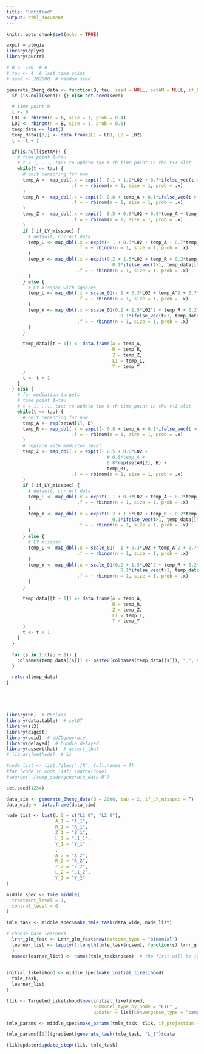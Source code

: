 ```yaml
---
title: "Untitled"
output: html_document
---
```


```r
knitr::opts_chunk$set(echo = TRUE)
```

```r
expit = plogis
library(dplyr)
library(purrr)

# B <- 100  # n
# tau <- 4  # last time point
# seed <- 202008  # random seed

generate_Zheng_data <- function(B, tau, seed = NULL, setAM = NULL, if_LY_misspec = F) {
  if (is.null(seed)) {} else set.seed(seed)

  # time point 0
  t <- 0
  L01 <- rbinom(n = B, size = 1, prob = 0.4)
  L02 <- rbinom(n = B, size = 1, prob = 0.6)
  temp_data <- list()
  temp_data[[1]] <- data.frame(L1 = L01, L2 = L02)
  t <- t + 1

  if(is.null(setAM)) {
    # time point 1~tau
    # t = 1, ..., tau; to update the t-th time point in the t+1 slot
    while(t <= tau) {
      # omit censoring for now
      temp_A <- map_dbl(.x = expit(- 0.1 + 1.2*L02 + 0.7*ifelse_vec(t > 1, temp_data[[t]]$L1, L01) - 0.1*ifelse_vec(t>1, temp_data[[t]]$A, 0)),
                        .f = ~ rbinom(n = 1, size = 1, prob = .x)
      )
      temp_R <- map_dbl(.x = expit(- 0.8 + temp_A + 0.1*ifelse_vec(t > 1, temp_data[[t]]$L1, L01) + 0.3*ifelse_vec(t>1, temp_data[[t]]$R, L02)),
                        .f = ~ rbinom(n = 1, size = 1, prob = .x)
      )
      temp_Z <- map_dbl(.x = expit(- 0.5 + 0.8*L02 + 0.8*temp_A + temp_R),
                        .f = ~ rbinom(n = 1, size = 1, prob = .x)
      )
      if (!if_LY_misspec) {
        # default, correct data
        temp_L <- map_dbl(.x = expit(- 1 + 0.3*L02 + temp_A + 0.7*temp_Z - 0.2*ifelse_vec(t>1, temp_data[[t]]$L1, 0)),
                          .f = ~ rbinom(n = 1, size = 1, prob = .x)
        )
        temp_Y <- map_dbl(.x = expit(0.2 + 1.5*L02 + temp_R + 0.2*temp_L - 0.3*temp_A - 0.3*temp_Z - 0.2*temp_A*temp_Z -
                                       0.1*ifelse_vec(t>1, temp_data[[t]]$R, 0)),
                          .f = ~ rbinom(n = 1, size = 1, prob = .x)
        )
      } else {
        # LY misspec with squares
        temp_L <- map_dbl(.x = scale_01(- 1 + 0.3*L02 + temp_A^2 + 0.7*temp_Z^2 - 0.2*ifelse_vec(t>1, temp_data[[t]]$L1, 0)),
                          .f = ~ rbinom(n = 1, size = 1, prob = .x)
        )
        temp_Y <- map_dbl(.x = scale_01(0.2 + 1.5*L02^2 + temp_R + 0.2*temp_L^2 - 0.3*temp_A - 0.3*temp_Z - 0.2*temp_A*temp_Z -
                                          0.1*ifelse_vec(t>1, temp_data[[t]]$R, 0)),
                          .f = ~ rbinom(n = 1, size = 1, prob = .x)
        )
      }

      temp_data[[t + 1]] <- data.frame(A = temp_A,
                                       R = temp_R,
                                       Z = temp_Z,
                                       L1 = temp_L,
                                       Y = temp_Y
      )
      t <- t + 1
    }
  } else {
    # for mediation targets
    # time point 1~tau
    # t = 1, ..., tau; to update the t-th time point in the t+1 slot
    while(t <= tau) {
      # omit censoring for now
      temp_A <- rep(setAM[1], B)
      temp_R <- map_dbl(.x = expit(- 0.8 + temp_A + 0.1*ifelse_vec(t > 1, temp_data[[t]]$L1, L01) + 0.3*ifelse_vec(t>1, temp_data[[t]]$R, L02)),
                        .f = ~ rbinom(n = 1, size = 1, prob = .x)
      )
      # replace with mediator level
      temp_Z <- map_dbl(.x = expit(- 0.5 + 0.8*L02 +
                                     # 0.8*temp_A +
                                     0.8*rep(setAM[2], B) +
                                     temp_R),
                        .f = ~ rbinom(n = 1, size = 1, prob = .x)
      )
      if (!if_LY_misspec) {
        # default, correct data
        temp_L <- map_dbl(.x = expit(- 1 + 0.3*L02 + temp_A + 0.7*temp_Z - 0.2*ifelse_vec(t>1, temp_data[[t]]$L1, 0)),
                          .f = ~ rbinom(n = 1, size = 1, prob = .x)
        )
        temp_Y <- map_dbl(.x = expit(0.2 + 1.5*L02 + temp_R + 0.2*temp_L - 0.3*temp_A - 0.3*temp_Z - 0.2*temp_A*temp_Z -
                                       0.1*ifelse_vec(t>1, temp_data[[t]]$R, 0)),
                          .f = ~ rbinom(n = 1, size = 1, prob = .x)
        )
      } else {
        # LY misspec
        temp_L <- map_dbl(.x = scale_01(- 1 + 0.3*L02 + temp_A^2 + 0.7*temp_Z^2 - 0.2*ifelse_vec(t>1, temp_data[[t]]$L1, 0)),
                          .f = ~ rbinom(n = 1, size = 1, prob = .x)
        )
        temp_Y <- map_dbl(.x = scale_01(0.2 + 1.5*L02^2 + temp_R + 0.2*temp_L^2 - 0.3*temp_A - 0.3*temp_Z - 0.2*temp_A*temp_Z -
                                          0.1*ifelse_vec(t>1, temp_data[[t]]$R, 0)),
                          .f = ~ rbinom(n = 1, size = 1, prob = .x)
        )
      }

      temp_data[[t + 1]] <- data.frame(A = temp_A,
                                       R = temp_R,
                                       Z = temp_Z,
                                       L1 = temp_L,
                                       Y = temp_Y
      )
      t <- t + 1
    }
  }

  for (s in 1:(tau + 1)) {
    colnames(temp_data[[s]]) <- paste0(colnames(temp_data[[s]]), "_", s-1)
  }

  return(temp_data)
}






```

```r
library(R6)  # R6class
library(data.table)  # setDT
library(sl3)
library(digest)
library(uuid)  # UUIDgenerate
library(delayed)  # bundle_delayed
library(assertthat)  # assert_that
# library(methods)  # is

#code_list <- list.files("./R", full.names = T)
#for (code in code_list) source(code)
#source("./temp_code/generate_data.R")

set.seed(1234)

data_sim <- generate_Zheng_data(B = 2000, tau = 2, if_LY_misspec = F)
data_wide <- data.frame(data_sim)

node_list <- list(L_0 = c("L1_0", "L2_0"),
                  A_1 = "A_1",
                  R_1 = "R_1",
                  Z_1 = "Z_1",
                  L_1 = "L1_1",
                  Y_1 = "Y_1"
                  ,
                  A_2 = "A_2",
                  R_2 = "R_2",
                  Z_2 = "Z_2",
                  L_2 = "L1_2",
                  Y_2 = "Y_2"
)

middle_spec <- tmle_middle(
  treatment_level = 1,
  control_level = 0
)

tmle_task <- middle_spec$make_tmle_task(data_wide, node_list)

# choose base learners
  lrnr_glm_fast <- Lrnr_glm_fast$new(outcome_type = "binomial")
  learner_list <- lapply(1:length(tmle_task$npsem), function(s) lrnr_glm_fast
  )
  names(learner_list) <- names(tmle_task$npsem)  # the first will be ignored; empirical dist. will be used for covariates

  
initial_likelihood <- middle_spec$make_initial_likelihood(
  tmle_task,
  learner_list
)

tlik <- Targeted_Likelihood$new(initial_likelihood,
                                submodel_type_by_node = "EIC" ,
                                updater = list(convergence_type = "sample_size", cvtmle = F, constrain_step = T, delta_epsilon = 0.001))

```

```r


tmle_params <- middle_spec$make_params(tmle_task, tlik, if_projection = T)
```


```r
tmle_params[[1]]$gradient$generate_task(tmle_task, "L_1")$data

```
```r

tlik$updater$update_step(tlik, tmle_task)


```
